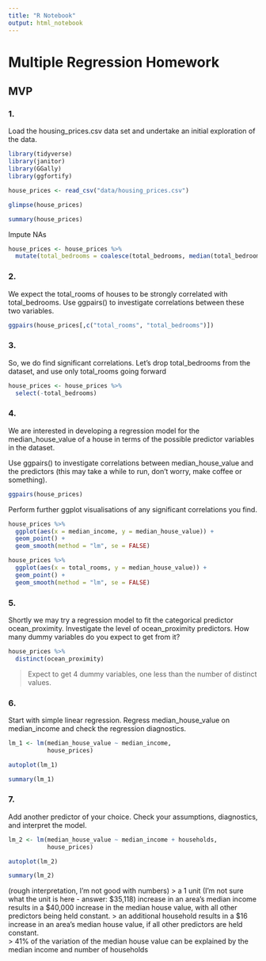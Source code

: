```yaml
---
title: "R Notebook"
output: html_notebook
---
```


# Multiple Regression Homework

## MVP

### 1.
Load the housing_prices.csv data set and undertake an initial exploration of the data. 

```r
library(tidyverse)
library(janitor)
library(GGally)
library(ggfortify)
```

```r
house_prices <- read_csv("data/housing_prices.csv")
```
```r
glimpse(house_prices)
```
```r
summary(house_prices)
```

Impute NAs
```r
house_prices <- house_prices %>% 
  mutate(total_bedrooms = coalesce(total_bedrooms, median(total_bedrooms, na.rm = TRUE))) 
```

### 2.
We expect the total_rooms of houses to be strongly correlated with total_bedrooms. Use ggpairs() to investigate correlations between these two variables.

```r
ggpairs(house_prices[,c("total_rooms", "total_bedrooms")])
```

### 3.
So, we do find significant correlations. Let’s drop total_bedrooms from the dataset, and use only total_rooms going forward

```r
house_prices <- house_prices %>% 
  select(-total_bedrooms)
```

### 4.
We are interested in developing a regression model for the median_house_value of a house in terms of the possible predictor variables in the dataset.

Use ggpairs() to investigate correlations between median_house_value and the predictors (this may take a while to run, don’t worry, make coffee or something).

```r
ggpairs(house_prices)
```

Perform further ggplot visualisations of any significant correlations you find.

```r
house_prices %>% 
  ggplot(aes(x = median_income, y = median_house_value)) +
  geom_point() +
  geom_smooth(method = "lm", se = FALSE)

house_prices %>% 
  ggplot(aes(x = total_rooms, y = median_house_value)) +
  geom_point() +
  geom_smooth(method = "lm", se = FALSE)
```

### 5.
Shortly we may try a regression model to fit the categorical predictor ocean_proximity. Investigate the level of ocean_proximity predictors. How many dummy variables do you expect to get from it?

```r
house_prices %>% 
  distinct(ocean_proximity)
```

> Expect to get 4 dummy variables, one less than the number of distinct values.


### 6.
Start with simple linear regression. Regress median_house_value on median_income and check the regression diagnostics.

```r
lm_1 <- lm(median_house_value ~ median_income,
           house_prices)

autoplot(lm_1)

summary(lm_1)
```

### 7.
Add another predictor of your choice. Check your assumptions, diagnostics, and interpret the model.

```r
lm_2 <- lm(median_house_value ~ median_income + households,
           house_prices)

autoplot(lm_2)

summary(lm_2)
```
(rough interpretation, I'm not good with numbers)
> a 1 unit (I'm not sure what the unit is here - answer: $35,118) increase in an area's median income results in a $40,000 increase in the median house value, with all other predictors being held constant.
> an additional household results in a $16 increase in an area's median house value, if all other predictors are held constant.  
> 41% of the variation of the median house value can be explained by the median income and number of households



